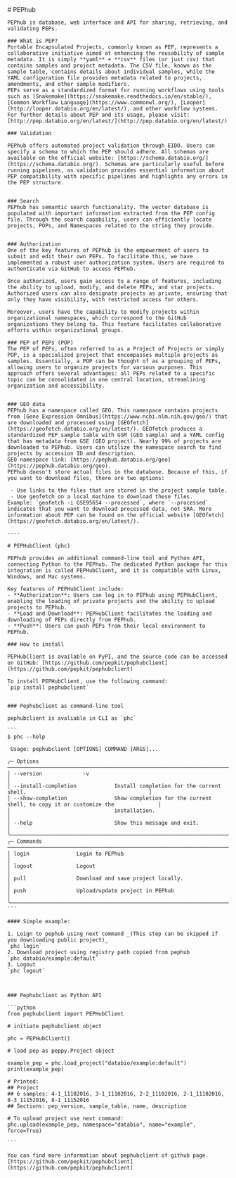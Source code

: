 
<PageLayout fullWidth>
  <div className="mx-5">
    # PEPhub

    PEPhub is database, web interface and API for sharing, retrieving, and validating PEPs.

    ### What is PEP?
    Portable Encapsulated Projects, commonly known as PEP, represents a collaborative initiative aimed at enhancing the reusability of sample metadata. It is simply **yaml** + **csv** files (or just csv) that contains samples and project metadata. The CSV file, known as the sample table, contains details about individual samples, while the YAML configuration file provides metadata related to projects, amendments, and other sample modifiers.
    PEPs serve as a standardized format for running workflows using tools such as [Snakemake](https://snakemake.readthedocs.io/en/stable/), [Common Workflow Language](https://www.commonwl.org/), [Looper](http://looper.databio.org/en/latest/), and other workflow systems.
    For further details about PEP and its usage, please visit: [http://pep.databio.org/en/latest/](http://pep.databio.org/en/latest/)

    ### Validation

    PEPhub offers automated project validation through EIDO. Users can specify a schema to which the PEP should adhere. All schemas are available on the official website: [https://schema.databio.org/](https://schema.databio.org/). Schemas are particularly useful before running pipelines, as validation provides essential information about PEP compatibility with specific pipelines and highlights any errors in the PEP structure.


    ### Search
    PEPhub has semantic search functionality. The vector database is populated with important information extracted from the PEP config file. Through the search capability, users can efficiently locate projects, POPs, and Namespaces related to the string they provide.


    ### Authorization
    One of the key features of PEPhub is the empowerment of users to submit and edit their own PEPs. To facilitate this, we have implemented a robust user authorization system. Users are required to authenticate via GitHub to access PEPhub.

    Once authorized, users gain access to a range of features, including the ability to upload, modify, and delete PEPs, and star projects. Authorized users can also designate projects as private, ensuring that only they have visibility, with restricted access for others.

    Moreover, users have the capability to modify projects within organizational namespaces, which correspond to the GitHub organizations they belong to. This feature facilitates collaborative efforts within organizational groups.

    ### PEP of PEPs (POP)
    The PEP of PEPs, often referred to as a Project of Projects or simply POP, is a specialized project that encompasses multiple projects as samples. Essentially, a POP can be thought of as a grouping of PEPs, allowing users to organize projects for various purposes. This approach offers several advantages: all PEPs related to a specific topic can be consolidated in one central location, streamlining organization and accessibility.


    ### GEO data
    PEPhub has a namespace called GEO. This namespace contains projects from [Gene Expression Omnibus](https://www.ncbi.nlm.nih.gov/geo/) that are downloaded and processed using [GEOfetch](https://geofetch.databio.org/en/latest/). GEOfetch produces a standardized PEP sample table with GSM (GEO sample) and a YAML config that has metadata from GSE (GEO project). Nearly 99% of projects are downloaded to PEPhub. Users can utilize the namespace search to find projects by accession ID and description.
    GEO namespace link: [https://pephub.databio.org/geo](https://pephub.databio.org/geo).
    PEPhub doesn't store actual files in the database. Because of this, if you want to download files, there are two options:

     - Use links to the files that are stored in the project sample table.
     - Use geofetch on a local machine to download these files.
    Example: `geofetch -i GSE95654 --processed`, where `--processed` indicates that you want to download processed data, not SRA. More information about PEP can be found on the official website [GEOfetch](https://geofetch.databio.org/en/latest/).

    ----

    # PEPHubClient (phc)

    PEPhub provides an additional command-line tool and Python API, connecting Python to the PEPhub. The dedicated Python package for this integration is called PEPHubClient, and it is compatible with Linux, Windows, and Mac systems.

    Key features of PEPHubClient include:
    - **Authorization**: Users can log in to PEPhub using PEPHubClient, enabling the loading of private projects and the ability to upload projects to PEPhub.
    - **Load and Download**: PEPHubClient facilitates the loading and downloading of PEPs directly from PEPhub.
    - **Push**: Users can push PEPs from their local environment to PEPhub.

    ### How to install

    PEPHubClient is available on PyPI, and the source code can be accessed on GitHub: [https://github.com/pepkit/pephubclient](https://github.com/pepkit/pephubclient)

    To install PEPHubClient, use the following command:
    `pip install pephubclient`


    ### Pephubclient as command-line tool

    pephubclient is avaliable in CLI as `phc`

    ```
    $ phc --help

     Usage: pephubclient [OPTIONS] COMMAND [ARGS]...

    ╭─ Options ───────────────────────────────────────────────────────────────────────────────────────────────────────╮
    │ --version             -v                                                                                        │
    │ --install-completion            Install completion for the current shell.                                       │
    │ --show-completion               Show completion for the current shell, to copy it or customize the              │
    │                                 installation.                                                                   │
    │ --help                          Show this message and exit.                                                     │
    ╰─────────────────────────────────────────────────────────────────────────────────────────────────────────────────╯
    ╭─ Commands ──────────────────────────────────────────────────────────────────────────────────────────────────────╮
    │ login               Login to PEPhub                                                                             │
    │ logout              Logout                                                                                      │
    │ pull                Download and save project locally.                                                          │
    │ push                Upload/update project in PEPhub                                                             │
    ╰─────────────────────────────────────────────────────────────────────────────────────────────────────────────────╯
    ```

    #### Simple example:

    1. Loign to pephub using next command _(This step can be skipped if you downloading public project)_
    `phc login`
    2. Download project using registry path copied from pephub
    `phc databio/example:default`
    3. Logout
    `phc logout`



    ### Pephubclient as Python API

    ```python
    from pephubclient import PEPHubClient

    # initiate pephubclient object

    phc = PEPHubClient()

    # load pep as peppy.Project object

    example_pep = phc.load_project("databio/example:default")
    print(example_pep)

    # Printed:
    ## Project
    ## 6 samples: 4-1_11102016, 3-1_11102016, 2-2_11102016, 2-1_11102016, 8-3_11152016, 8-1_11152016
    ## Sections: pep_version, sample_table, name, description

    # To upload project use next command:
    phc.upload(example_pep, namespace="databio", name="example", force=True)

    ```

    You can find more information about pephubclient of github page. [https://github.com/pepkit/pephubclient](https://github.com/pepkit/pephubclient)
  </div>
</PageLayout>
